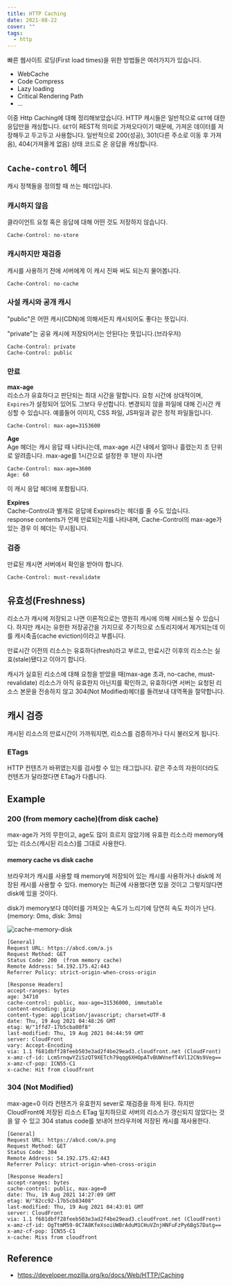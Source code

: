 ```yaml
---
title: HTTP Caching
date: 2021-08-22
cover: ""
tags:
  - http
---
```

빠른 웹사이트 로딩(First load times)을 위한 방법들은 여러가지가 있습니다.

* WebCache
* Code Compress
* Lazy loading
* Critical Rendering Path
* ...

이중 Http Caching에 대해 정리해보았습니다.
HTTP 캐시들은 일반적으로 `GET`에 대한 응답만을 캐싱합니다. `GET`이 REST적 의미로 가져오다이기 때문에, 가져온 데이터를 저장해두고 두고두고 사용합니다. 일반적으로 200(성공), 301(다른 주소로 이동 후 가져옴), 404(가져올게 없음) 상태 코드로 온 응답을 캐싱합니다.

## `Cache-control` 헤더

캐시 정책들을 정의할 때 쓰는 헤더입니다.

### 캐시하지 않음

클라이언트 요청 혹은 응답에 대해 어떤 것도 저장하지 않습니다.

```
Cache-Control: no-store
```

### 캐시하지만 재검증

캐시를 사용하기 전에 서버에게 이 캐시 진짜 써도 되는지 물어봅니다.

```
Cache-Control: no-cache
```

### 사설 캐시와 공개 캐시

"public"은 어떤 캐시(CDN)에 의해서든지 캐시되어도 좋다는 뜻입니다.

"private"는 공유 캐시에 저장되어서는 안된다는 뜻입니다.(브라우저)

```
Cache-Control: private
Cache-Control: public
```

### 만료

**max-age**\
리소스가 유효하다고 판단되는 최대 시간을 말합니다. 요청 시간에 상대적이며, `Expires`가 설정되어 있어도 그보다 우선합니다. 변경되지 않을 파일에 대해 긴시간 캐싱할 수 있습니다. 예를들어 이미지, CSS 파일, JS파일과 같은 정적 파일들입니다.

```
Cache-Control: max-age=3153600
```

**Age**\
Age 헤더는 캐시 응답 때 나타나는데, max-age 시간 내에서 얼마나 흘렸는지 초 단위로 알려줍니다.
max-age를 1시간으로 설정한 후 1분이 지나면

```
Cache-Control: max-age=3600
Age: 60
```

이 캐시 응답 헤더에 포함됩니다.

**Expires**\
Cache-Control과 별개로 응답에 Expires라는 헤더를 줄 수도 있습니다.\
response contents가 언제 만료되는지를 나타내며, Cache-Control의 max-age가 있는 경우 이 헤더는 무시됩니다.

### 검증

만료된 캐시면 서버에서 확인을 받아야 합니다.

```
Cache-Control: must-revalidate
```

## 유효성(Freshness)

리소스가 캐시에 저장되고 나면 이론적으로는 영원히 캐시에 의해 서비스될 수 있습니다. 하지만 캐시는 유한한 저장공간을 가지므로 주기적으로 스토리지에서 제거되는데 이를 캐시축출(cache eviction)이라고 부릅니다.

만료시간 이전의 리소스는 유효하다(fresh)라고 부르고, 만료시간 이후의 리소스는 실효(stale)됐다고 이야기 합니다.

캐시가 실효된 리소스에 대해 요청을 받았을 때(max-age 초과, no-cache, must-revalidate) 리소스가 아직 유효한지 아닌지를 확인하고, 유효하다면 서버는 요청된 리소스 본문을 전송하지 않고 304(Not Modified)헤더를 돌려보내 대역폭을 절약합니다.

## 캐시 검증

캐시된 리소스의 만료시간이 가까워지면, 리소스를 검증하거나 다시 불러오게 됩니다.

### ETags

HTTP 컨텐츠가 바뀌였는지를 검사할 수 있는 태그입니다. 같은 주소의 자원이더라도 컨텐츠가 달라졌다면 ETag가 다릅니다.

## Example

### 200 (from memory cache)(from disk cache)

max-age가 거의 무한이고, age도 많이 흐르지 않았기에 유효한 리소스라 memory에 있는 리소스(캐시된 리소스)를 그대로 사용한다.

#### memory cache vs disk cache

브라우저가 캐시를 사용할 때 memory에 저장되어 있는 캐시를 사용하거나 disk에 저장된 캐시를 사용할 수 있다. memory는 최근에 사용했다면 있을 것이고 그렇지않다면 disk에 있을 것이다. 

disk가 memory보다 데이터를 가져오는 속도가 느리기에 당연히 속도 차이가 난다. (memory: 0ms, disk: 3ms)

![cache-memory-disk](/images/cache-memory-disk.png)



```
[General]
Request URL: https://abcd.com/a.js
Request Method: GET
Status Code: 200  (from memory cache)
Remote Address: 54.192.175.42:443
Referrer Policy: strict-origin-when-cross-origin

[Response Headers]
accept-ranges: bytes
age: 34710
cache-control: public, max-age=31536000, immutable
content-encoding: gzip
content-type: application/javascript; charset=UTF-8
date: Thu, 19 Aug 2021 04:48:26 GMT
etag: W/"1ffd7-17b5cba00f8"
last-modified: Thu, 19 Aug 2021 04:44:59 GMT
server: CloudFront
vary: Accept-Encoding
via: 1.1 f681dbff28feeb503e3ad2f4be29ead3.cloudfront.net (CloudFront)
x-amz-cf-id: Lcm5rnqwYZiSzQT9XETch79qqg6XHOpATvBUWVnefT4VlI2CNs9Veg==
x-amz-cf-pop: ICN55-C1
x-cache: Hit from cloudfront
```

### 304 (Not Modified)

max-age=0 이라 컨텐츠가 유효한지 sever로 재검증을 하게 된다. 하지만 CloudFront에 저장된 리소스 ETag 일치하므로 서버의 리소스가 갱신되지 않았다는 것을 알 수 있고 304 status code를 보내어 브라우저에 저장된 캐시를 재사용한다.

```
[General]
Request URL: https://abcd.com/a.png
Request Method: GET
Status Code: 304
Remote Address: 54.192.175.42:443
Referrer Policy: strict-origin-when-cross-origin

[Response Headers]
accept-ranges: bytes
cache-control: public, max-age=0
date: Thu, 19 Aug 2021 14:27:09 GMT
etag: W/"82cc92-17b5cb83408"
last-modified: Thu, 19 Aug 2021 04:43:01 GMT
server: CloudFront
via: 1.1 f681dbff28feeb503e3ad2f4be29ead3.cloudfront.net (CloudFront)
x-amz-cf-id: OgTtmM59-0C7A8KfeXsoiUWBrAduM1CHuVZnjHNFuFzPy6BgS7Datg==
x-amz-cf-pop: ICN55-C1
x-cache: Miss from cloudfront
```

## Reference

* https://developer.mozilla.org/ko/docs/Web/HTTP/Caching